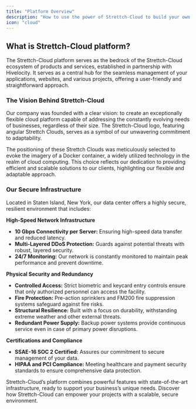 ```yaml
---
title: "Platform Overview"
description: "How to use the power of Strettch-Cloud to build your own applications"
icon: "cloud"
---
```


## What is Strettch-Cloud platform?
The Strettch-Cloud platform serves as the bedrock of the Strettch-Cloud ecosystem of products and services, established in partnership with Hivelocity. It serves as a central hub for the seamless management of your applications, websites, and various projects, offering a user-friendly and straightforward approach.

### The Vision Behind Strettch-Cloud

Our company was founded with a clear vision: to create an exceptionally flexible cloud platform capable of addressing the constantly evolving needs of businesses, regardless of their size. The Strettch-Cloud logo, featuring angular Strettch Clouds, serves as a symbol of our unwavering commitment to adaptability.

The positioning of these Strettch Clouds was meticulously selected to evoke the imagery of a Docker container, a widely utilized technology in the realm of cloud computing. This choice reflects our dedication to providing efficient and scalable solutions to our clients, highlighting our flexible and adaptable approach.


### Our Secure Infrastructure

Located in Staten Island, New York, our data center offers a highly secure, resilient environment that includes:

**High-Speed Network Infrastructure**  
- **10 Gbps Connectivity per Server:** Ensuring high-speed data transfer and reduced latency.
- **Multi-Layered DDoS Protection:** Guards against potential threats with robust, layered security.
- **24/7 Monitoring:** Our network is constantly monitored to maintain peak performance and prevent downtime.

**Physical Security and Redundancy**  
- **Controlled Access:** Strict biometric and keycard entry controls ensure that only authorized personnel can access the facility.
- **Fire Protection:** Pre-action sprinklers and FM200 fire suppression systems safeguard against fire risks.
- **Structural Resilience:** Built with a focus on durability, withstanding extreme weather and other external threats.
- **Redundant Power Supply:** Backup power systems provide continuous service even in case of primary power disruptions.

**Certifications and Compliance**  
- **SSAE-16 SOC 2 Certified:** Assures our commitment to secure management of your data.
- **HIPAA and PCI Compliance:** Meeting healthcare and payment security standards to ensure comprehensive data protection.

Strettch-Cloud’s platform combines powerful features with state-of-the-art infrastructure, ready to support your business’s unique needs. Discover how Strettch-Cloud can empower your projects with a scalable, secure environment.